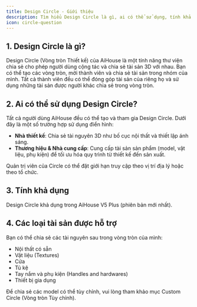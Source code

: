 ```yaml
---
title: Design Circle - Giới thiệu
description: Tìm hiểu Design Circle là gì, ai có thể sử dụng, tính khả dụng và các loại tài sản được hỗ trợ trong AiHouse.
icon: circle-question
---
```


## 1. Design Circle là gì?

Design Circle (Vòng tròn Thiết kế) của AiHouse là một tính năng thư viện chia sẻ cho phép người dùng cộng tác và chia sẻ tài sản 3D với nhau. Bạn có thể tạo các vòng tròn, mời thành viên và chia sẻ tài sản trong nhóm của mình. Tất cả thành viên đều có thể đóng góp tài sản của riêng họ và sử dụng những tài sản được người khác chia sẻ trong vòng tròn.

## 2. Ai có thể sử dụng Design Circle?

Tất cả người dùng AiHouse đều có thể tạo và tham gia Design Circle. Dưới đây là một số trường hợp sử dụng điển hình:

-   **Nhà thiết kế**: Chia sẻ tài nguyên 3D như bố cục nội thất và thiết lập ánh sáng.
-   **Thương hiệu & Nhà cung cấp**: Cung cấp tài sản sản phẩm (model, vật liệu, phụ kiện) để tối ưu hóa quy trình từ thiết kế đến sản xuất.

Quản trị viên của Circle có thể đặt giới hạn truy cập theo vị trí địa lý hoặc theo tổ chức.

## 3. Tính khả dụng

Design Circle khả dụng trong AiHouse V5 Plus (phiên bản mới nhất).

## 4. Các loại tài sản được hỗ trợ

Bạn có thể chia sẻ các tài nguyên sau trong vòng tròn của mình:

-   Nội thất có sẵn
-   Vật liệu (Textures)
-   Cửa
-   Tủ kệ
-   Tay nắm và phụ kiện (Handles and hardwares)
-   Thiết bị gia dụng

Để chia sẻ các model có thể tùy chỉnh, vui lòng tham khảo mục Custom Circle (Vòng tròn Tùy chỉnh).
